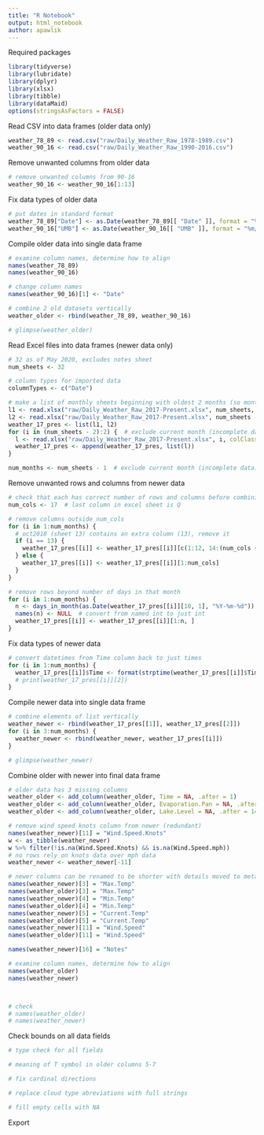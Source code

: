 ```yaml
---
title: "R Notebook"
output: html_notebook
author: apawlik
---
```


Required packages
```r
library(tidyverse)
library(lubridate)
library(dplyr)
library(xlsx)
library(tibble)
library(dataMaid)
options(stringsAsFactors = FALSE)
```




Read CSV into data frames (older data only)
```r
weather_78_89 <- read.csv("raw/Daily_Weather_Raw_1978-1989.csv")
weather_90_16 <- read.csv("raw/Daily_Weather_Raw_1990-2016.csv")
```

Remove unwanted columns from older data
```r
# remove unwanted columns from 90-16
weather_90_16 <- weather_90_16[1:13]
```

Fix data types of older data
```r
# put dates in standard format
weather_78_89["Date"] <- as.Date(weather_78_89[[ "Date" ]], format = "%m/%d/%y")
weather_90_16["UMB"] <- as.Date(weather_90_16[[ "UMB" ]], format = "%m/%d/%y")
```

Compile older data into single data frame
```r
# examine column names, determine how to align
names(weather_78_89)
names(weather_90_16)

# change column names
names(weather_90_16)[1] <- "Date"

# combine 2 old datasets vertically
weather_older <- rbind(weather_78_89, weather_90_16)

# glimpse(weather_older)
```




Read Excel files into data frames (newer data only)
```r
# 32 as of May 2020, excludes notes sheet
num_sheets <- 32

# column types for imported data
columnTypes <- c("Date")

# make a list of monthly sheets beginning with oldest 2 months (so month indices won't change)
l1 <- read.xlsx("raw/Daily_Weather_Raw_2017-Present.xlsx", num_sheets, colClasses = columnTypes, endRow = 32)
l2 <- read.xlsx("raw/Daily_Weather_Raw_2017-Present.xlsx", num_sheets - 1, colClasses = columnTypes, endRow = 32)
weather_17_pres <- list(l1, l2)
for (i in (num_sheets - 2):2) {  # exclude current month (incomplete data), so last month is last in list
  l <- read.xlsx("raw/Daily_Weather_Raw_2017-Present.xlsx", i, colClasses = columnTypes, endRow = 32)
  weather_17_pres <- append(weather_17_pres, list(l))
}

num_months <- num_sheets - 1  # exclude current month (incomplete data)
```

Remove unwanted rows and columns from newer data
```r
# check that each has correct number of rows and columns before combining
num_cols <- 17  # last column in excel sheet is Q

# remove columns outside num_cols
for (i in 1:num_months) {
  # oct2018 (sheet 13) contains an extra column (13), remove it
  if (i == 13) {  
    weather_17_pres[[i]] <- weather_17_pres[[i]][c(1:12, 14:(num_cols + 1))]
  } else {
    weather_17_pres[[i]] <- weather_17_pres[[i]][1:num_cols]
  }
}

# remove rows beyond number of days in that month
for (i in 1:num_months) {
  n <- days_in_month(as.Date(weather_17_pres[[i]][10, 1], "%Y-%m-%d"))
  names(n) <- NULL  # convert from named int to just int
  weather_17_pres[[i]] <- weather_17_pres[[i]][1:n, ]
}
```

Fix data types of newer data
```r
# convert datetimes from Time column back to just times
for (i in 1:num_months) {
  weather_17_pres[[i]]$Time <- format(strptime(weather_17_pres[[i]]$Time, "%Y-%m-%d %H:%M:%S"), "%H:%M")
  # print(weather_17_pres[[i]][2])
}
```

Compile newer data into single data frame
```r
# combine elements of list vertically
weather_newer <- rbind(weather_17_pres[[1]], weather_17_pres[[2]])
for (i in 3:num_months) {
  weather_newer <- rbind(weather_newer, weather_17_pres[[i]])
}

# glimpse(weather_newer)
```




Combine older with newer into final data frame
```r
# older data has 3 missing columns
weather_older <- add_column(weather_older, Time = NA, .after = 1)
weather_older <- add_column(weather_older, Evaporation.Pan = NA, .after = 13)
weather_older <- add_column(weather_older, Lake.Level = NA, .after = 14)
```
```r
# remove wind speed knots column from newer (redundant)
names(weather_newer)[11] = "Wind.Speed.Knots"
w <- as_tibble(weather_newer)
w %>% filter(!is.na(Wind.Speed.Knots) && is.na(Wind.Speed.mph))
# no rows rely on knots data over mph data
weather_newer <- weather_newer[-11]
```
```r
# newer columns can be renamed to be shorter with details moved to metadata
names(weather_newer)[3] = "Max.Temp"
names(weather_older)[3] = "Max.Temp"
names(weather_newer)[4] = "Min.Temp"
names(weather_older)[4] = "Min.Temp"
names(weather_newer)[5] = "Current.Temp"
names(weather_older)[5] = "Current.Temp"
names(weather_newer)[11] = "Wind.Speed"
names(weather_older)[11] = "Wind.Speed"

names(weather_newer)[16] = "Notes"
```

```r
# examine column names, determine how to align
names(weather_older)
names(weather_newer)



# check
# names(weather_older)
# names(weather_newer)
```

Check bounds on all data fields
```r
# type check for all fields

# meaning of T symbol in older columns 5-7

# fix cardinal directions

# replace cloud type abreviations with full strings

# fill empty cells with NA


```

Export
```r

```
